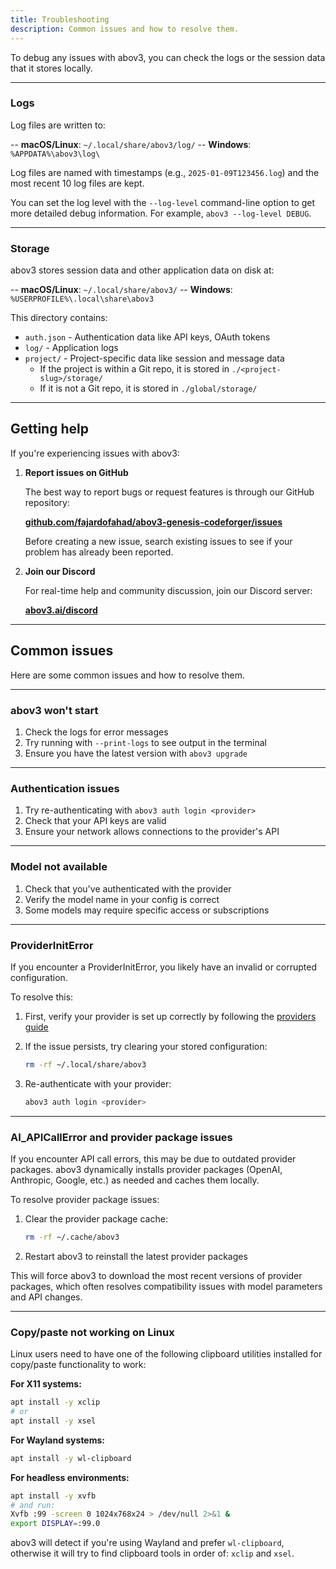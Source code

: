 ```yaml
---
title: Troubleshooting
description: Common issues and how to resolve them.
---
```


To debug any issues with abov3, you can check the logs or the session data
that it stores locally.

---

### Logs

Log files are written to:

-- **macOS/Linux**: `~/.local/share/abov3/log/`
-- **Windows**: `%APPDATA%\abov3\log\`

Log files are named with timestamps (e.g., `2025-01-09T123456.log`) and the most recent 10 log files are kept.

You can set the log level with the `--log-level` command-line option to get more detailed debug information. For example, `abov3 --log-level DEBUG`.

---

### Storage

abov3 stores session data and other application data on disk at:

-- **macOS/Linux**: `~/.local/share/abov3/`
-- **Windows**: `%USERPROFILE%\.local\share\abov3`

This directory contains:

- `auth.json` - Authentication data like API keys, OAuth tokens
- `log/` - Application logs
- `project/` - Project-specific data like session and message data
  - If the project is within a Git repo, it is stored in `./<project-slug>/storage/`
  - If it is not a Git repo, it is stored in `./global/storage/`

---

## Getting help

If you're experiencing issues with abov3:

1. **Report issues on GitHub**

   The best way to report bugs or request features is through our GitHub repository:

   [**github.com/fajardofahad/abov3-genesis-codeforger/issues**](https://github.com/fajardofahad/abov3-genesis-codeforger/issues)

   Before creating a new issue, search existing issues to see if your problem has already been reported.

2. **Join our Discord**

   For real-time help and community discussion, join our Discord server:

   [**abov3.ai/discord**](https://abov3.ai/discord)

---

## Common issues

Here are some common issues and how to resolve them.

---

### abov3 won't start

1. Check the logs for error messages
2. Try running with `--print-logs` to see output in the terminal
3. Ensure you have the latest version with `abov3 upgrade`

---

### Authentication issues

1. Try re-authenticating with `abov3 auth login <provider>`
2. Check that your API keys are valid
3. Ensure your network allows connections to the provider's API

---

### Model not available

1. Check that you've authenticated with the provider
2. Verify the model name in your config is correct
3. Some models may require specific access or subscriptions

---

### ProviderInitError

If you encounter a ProviderInitError, you likely have an invalid or corrupted configuration.

To resolve this:

1. First, verify your provider is set up correctly by following the [providers guide](/docs/providers)
2. If the issue persists, try clearing your stored configuration:

   ```bash
   rm -rf ~/.local/share/abov3
   ```

3. Re-authenticate with your provider:
   ```bash
   abov3 auth login <provider>
   ```

---

### AI_APICallError and provider package issues

If you encounter API call errors, this may be due to outdated provider packages. abov3 dynamically installs provider packages (OpenAI, Anthropic, Google, etc.) as needed and caches them locally.

To resolve provider package issues:

1. Clear the provider package cache:

   ```bash
   rm -rf ~/.cache/abov3
   ```

2. Restart abov3 to reinstall the latest provider packages

This will force abov3 to download the most recent versions of provider packages, which often resolves compatibility issues with model parameters and API changes.

---

### Copy/paste not working on Linux

Linux users need to have one of the following clipboard utilities installed for copy/paste functionality to work:

**For X11 systems:**

```bash
apt install -y xclip
# or
apt install -y xsel
```

**For Wayland systems:**

```bash
apt install -y wl-clipboard
```

**For headless environments:**

```bash
apt install -y xvfb
# and run:
Xvfb :99 -screen 0 1024x768x24 > /dev/null 2>&1 &
export DISPLAY=:99.0
```

abov3 will detect if you're using Wayland and prefer `wl-clipboard`, otherwise it will try to find clipboard tools in order of: `xclip` and `xsel`.
